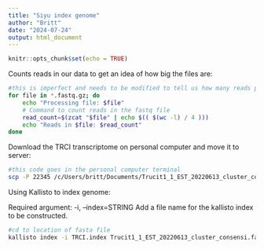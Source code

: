 ```yaml
---
title: "Siyu index genome"
author: "Britt"
date: "2024-07-24"
output: html_document
---
```


```r
knitr::opts_chunk$set(echo = TRUE)
```

Counts reads in our data to get an idea of how big the files are:

```bash
#this is imperfect and needs to be modified to tell us how many reads per fastq file
for file in *.fastq.gz; do
    echo "Processing file: $file"
    # Command to count reads in the fastq file
    read_count=$(zcat "$file" | echo $(( $(wc -l) / 4 )))
    echo "Reads in $file: $read_count"
done
```

Download the TRCI transcriptome on personal computer and move it to server:

```bash
#this code goes in the personal computer terminal
scp -P 22345 /c/Users/britt/Documents/Trucit1_1_EST_20220613_cluster_consensi.fasta.gz bklong@bogarprecision.plb.ucdavis.edu:~/DemRNAanalysis/TRCItranscriptome
```

Using Kallisto to index genome:

Required argument:
-i, --index=STRING
Add a file name for the kallisto index to be constructed.

```bash
#cd to location of fasta file
kallisto index -i TRCI.index Trucit1_1_EST_20220613_cluster_consensi.fasta.gz
```










 